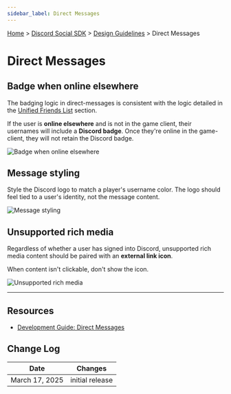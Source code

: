 ```yaml
---
sidebar_label: Direct Messages
---
```


[Home](#DOCS_INTRO) > [Discord Social SDK](#DOCS_DISCORD_SOCIAL_SDK_OVERVIEW) > [Design Guidelines](#DOCS_DISCORD_SOCIAL_SDK_DESIGN_GUIDELINES) > Direct Messages

# Direct Messages


## Badge when online elsewhere

The badging logic in direct-messages is consistent with the logic detailed in the [Unified Friends List](#DOCS_DISCORD_SOCIAL_SDK_DESIGN_GUIDELINES_UNIFIED_FRIENDS_LIST) section.

If the user is **online elsewhere** and is not in the game client, their usernames will include a **Discord badge**. Once they're online in the game-client, they will not retain the Discord badge.

![Badge when online elsewhere](social-sdk/design-guidelines/animated/DMs-02.gif)

## Message styling

Style the Discord logo to match a player's username color. The logo should feel tied to a user's identity, not the message content. 

![Message styling](social-sdk/design-guidelines/DMs-03.webp)

## Unsupported rich media
Regardless of whether a user has signed into Discord, unsupported rich media content should be paired with an **external link icon**.

When content isn't clickable, don't show the icon. 

![Unsupported rich media](social-sdk/design-guidelines/DMs-04.webp)

---

## Resources 

- [Development Guide: Direct Messages](#DOCS_DISCORD_SOCIAL_SDK_DEVELOPMENT_GUIDES_SENDING_DIRECT_MESSAGES)

## Change Log

| Date           | Changes         |
|----------------|-----------------|
| March 17, 2025 | initial release |
